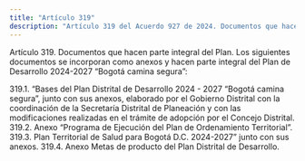 ```yaml
---
title: "Artículo 319"
description: "Artículo 319 del Acuerdo 927 de 2024. Documentos que hacen parte integral del Plan."
---
```


Artículo 319. Documentos que hacen parte integral del Plan. Los siguientes documentos se incorporan como anexos y hacen parte integral del Plan de Desarrollo 2024-2027 “Bogotá camina segura”:
 
319.1. “Bases del Plan Distrital de Desarrollo 2024 - 2027 “Bogotá camina segura”, junto con sus anexos, elaborado por el Gobierno Distrital con la coordinación de la Secretaría Distrital de Planeación y con las modificaciones realizadas en el trámite de adopción por el Concejo Distrital.
319.2. Anexo “Programa de Ejecución del Plan de Ordenamiento Territorial”.
319.3. Plan Territorial de Salud para Bogotá D.C. 2024-2027” junto con sus anexos.
319.4. Anexo Metas de producto del Plan Distrital de Desarrollo.